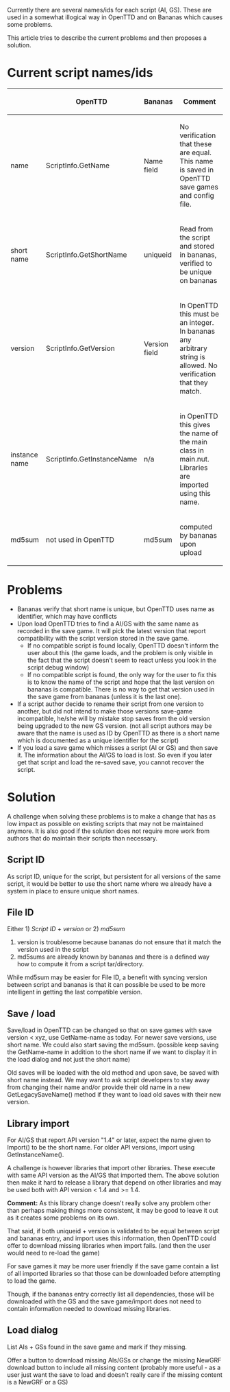 Currently there are several names/ids for each script (AI, GS). These are used in a somewhat illogical way in OpenTTD and on Bananas which causes some problems.

This article tries to describe the current problems and then proposes a solution.

=Current script names/ids=

{|
!
!OpenTTD
!Bananas
!Comment
|-
|name
|ScriptInfo.GetName
|Name field
|No verification that these are equal. This name is saved in OpenTTD save games and config file.
|-
|short name
|ScriptInfo.GetShortName
|uniqueid
|Read from the script and stored in bananas, verified to be unique on bananas
|-
|version
|ScriptInfo.GetVersion
|Version field
|In OpenTTD this must be an integer. In bananas any arbitrary string is allowed. No verification that they match.
|-
|instance name
|ScriptInfo.GetInstanceName
|n/a
|in OpenTTD this gives the name of the main class in main.nut. Libraries are imported using this name.
|-
|md5sum
|not used in OpenTTD
|md5sum
|computed by bananas upon upload
|}

=Problems=

* Bananas verify that short name is unique, but OpenTTD uses name as identifier, which may have conflicts
* Upon load OpenTTD tries to find a AI/GS with the same name as recorded in the save game. It will pick the latest version that report compatibility with the script version stored in the save game.
** If no compatible script is found locally, OpenTTD doesn't inform the user about this (the game loads, and the problem is only visible in the fact that the script doesn't seem to react unless you look in the script debug window)
** If no compatible script is found, the only way for the user to fix this is to know the name of the script and hope that the last version on bananas is compatible. There is no way to get that version used in the save game from bananas (unless it is the last one).
* If a script author decide to rename their script from one version to another, but did not intend to make those versions save-game incompatible, he/she will by mistake stop saves from the old version being upgraded to the new GS version. (not all script authors may be aware that the name is used as ID by OpenTTD as there is a short name which is documented as a unique identifier for the script)
* If you load a save game which misses a script (AI or GS) and then save it. The information about the AI/GS to load is lost. So even if you later get that script and load the re-saved save, you cannot recover the script.

=Solution=
A challenge when solving these problems is to make a change that has as low impact as possible on existing scripts that may not be maintained anymore. It is also good if the solution does not require more work from authors that do maintain their scripts than necessary.

== Script ID ==
As script ID, unique for the script, but persistent for all versions of the same script, it would be better to use the short name where we already have a system in place to ensure unique short names.

== File ID ==
Either 1) ''Script ID + version'' or 2) ''md5sum''

# version is troublesome because bananas do not ensure that it match the version used in the script
# md5sums are already known by bananas and there is a defined way how to compute it from a script tar/directory.

While md5sum may be easier for File ID, a benefit with syncing version between script and bananas is that it can possible be used to be more intelligent in getting the last compatible version.

== Save / load ==
Save/load in OpenTTD can be changed so that on save games with save version < xyz, use GetName-name as today. For newer save versions, use short name. We could also start saving the md5sum. (possible keep saving the GetName-name in addition to the short name if we want to display it in the load dialog and not just the short name) 

Old saves will be loaded with the old method and upon save, be saved with short name instead. We may want to ask script developers to stay away from changing their name and/or provide their old name in a new GetLegacySaveName() method if they want to load old saves with their new version.

== Library import ==
For AI/GS that report API version "1.4" or later, expect the name given to Import() to be the short name. For older API versions, import using GetInstanceName().

A challenge is however libraries that import other libraries. These execute with same API version as the AI/GS that imported them. The above solution then make it hard to release a library that depend on other libraries and may be used both with API version < 1.4 and >= 1.4.

'''Comment:''' As this library change doesn't really solve any problem other than perhaps making things more consistent, it may be good to leave it out as it creates some problems on its own.

That said, if both uniqueid + version is validated to be equal between script and bananas entry, and import uses this information, then OpenTTD could offer to download missing libraries when import fails. (and then the user would need to re-load the game)

For save games it may be more user friendly if the save game contain a list of all imported libraries so that those can be downloaded before attempting to load the game.

Though, if the bananas entry correctly list all dependencies, those will be downloaded with the GS and the save game/import does not need to contain information needed to download missing libraries.

== Load dialog ==
List AIs + GSs found in the save game and mark if they missing.

Offer a button to download missing AIs/GSs or change the missing NewGRF download button to include all missing content (probably more useful - as a user just want the save to load and doesn't really care if the missing content is a NewGRF or a GS)